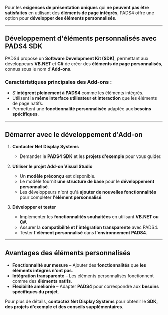 Pour les **exigences de présentation uniques** qui **ne peuvent pas être satisfaites** en utilisant des **éléments de page intégrés**, PADS4 offre une option pour **développer des éléments personnalisés**.

***

## **Développement d'éléments personnalisés avec PADS4 SDK**

PADS4 propose un **Software Development Kit (SDK)**, permettant aux développeurs **VB.NET** et **C#** de créer des **éléments de page personnalisés**, connus sous le nom d'**Add-ons**.

### **Caractéristiques principales des Add-ons :**

* S'**intègrent pleinement à PADS4** comme les éléments intégrés.
* Utilisent la **même interface utilisateur et interaction** que les éléments de page natifs.
* Permettent une **fonctionnalité personnalisée** adaptée aux **besoins spécifiques**.

***

## **Démarrer avec le développement d'Add-on**

1. **Contacter Net Display Systems**
   * Demander le **PADS4 SDK** et les **projets d'exemple** pour vous guider.

2. **Utiliser le projet Add-on Visual Studio**
   * Un **modèle préconçu** est disponible.
   * Le modèle fournit **une structure de base** pour le **développement personnalisé**.
   * Les développeurs n'ont qu'à **ajouter de nouvelles fonctionnalités** pour compléter **l'élément personnalisé**.

3. **Développer et tester**
   * Implémenter les **fonctionnalités souhaitées** en utilisant **VB.NET ou C#**.
   * Assurer la **compatibilité et l'intégration transparente** avec PADS4.
   * Tester **l'élément personnalisé** dans **l'environnement PADS4**.

***

## **Avantages des éléments personnalisés**

* **Fonctionnalité sur mesure** – Ajouter des **fonctionnalités** que **les éléments intégrés n'ont pas**.
* **Intégration transparente** – Les éléments personnalisés fonctionnent comme des **éléments natifs**.
* **Flexibilité améliorée** – Adapter **PADS4** pour correspondre aux **besoins spécifiques du projet**.

Pour plus de détails, **contactez Net Display Systems** pour obtenir le **SDK, des projets d'exemple et des conseils supplémentaires**.
